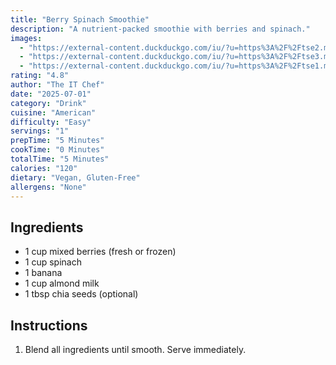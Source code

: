 ```yaml
---
title: "Berry Spinach Smoothie"
description: "A nutrient-packed smoothie with berries and spinach."
images:
  - "https://external-content.duckduckgo.com/iu/?u=https%3A%2F%2Ftse2.mm.bing.net%2Fth%2Fid%2FOIP.NAwn5nmIqLEnmj9T5eKHdgHaHa%3Fr%3D0%26pid%3DApi&f=1&ipt=7745652fdf6566358d8b7ac000a31750fdae36ee92697051399352f360d8a836&ipo=images"
  - "https://external-content.duckduckgo.com/iu/?u=https%3A%2F%2Ftse3.mm.bing.net%2Fth%2Fid%2FOIP.nxrfvOnk8o7DthD5aSQvBQHaHH%3Fr%3D0%26pid%3DApi&f=1&ipt=1640a700ec300c7e257c5564561e857dd245240181a25f441fe857d321aa461a&ipo=images"
  - "https://external-content.duckduckgo.com/iu/?u=https%3A%2F%2Ftse1.mm.bing.net%2Fth%2Fid%2FOIP.obqE8OpPMBTl89TrSFJLWQHaLH%3Fr%3D0%26pid%3DApi&f=1&ipt=d05f27efba781b419d81dc0a42cbaa2bf6718760721f7f5c874e1fb280ae8c43&ipo=images"
rating: "4.8"
author: "The IT Chef"
date: "2025-07-01"
category: "Drink"
cuisine: "American"
difficulty: "Easy"
servings: "1"
prepTime: "5 Minutes"
cookTime: "0 Minutes"
totalTime: "5 Minutes"
calories: "120"
dietary: "Vegan, Gluten-Free"
allergens: "None"
---
```


## Ingredients
- 1 cup mixed berries (fresh or frozen)
- 1 cup spinach
- 1 banana
- 1 cup almond milk
- 1 tbsp chia seeds (optional)

## Instructions
1. Blend all ingredients until smooth. Serve immediately.
